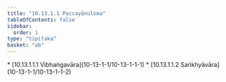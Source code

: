 ```yaml
---
title: "10.13.1.1 Paccayānuloma"
tableOfContents: false
sidebar:
  order: 1
type: "tipitaka"
basket: "ab"
---
```



<DynamicBreadcrumb />



<TableOfContents>
* [10.13.1.1.1 Vibhaṅgavāra](10-13-1-1/10-13-1-1-1)
* [10.13.1.1.2 Saṅkhyāvāra](10-13-1-1/10-13-1-1-2)
</TableOfContents>